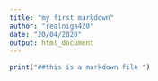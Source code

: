 ```yaml
---
title: "my first markdown"
author: "realniga420"
date: "20/04/2020"
output: html_document
---
```


```r
print("##this is a markdown file ")
```
